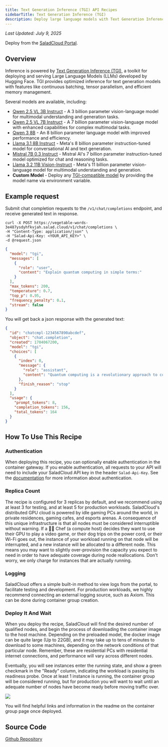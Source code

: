```yaml
---
title: Text Generation Inference (TGI) API Recipes
sidebarTitle: Text Generation Inference (TGI)
description: Deploy large language models with Text Generation Inference (TGI) API on Salad Container Engine.
---
```


_Last Updated: July 9, 2025_

<Tip>Deploy from the [SaladCloud Portal](https://portal.salad.com).</Tip>

## Overview

Inference is powered by [Text Generation Inference (TGI)](https://github.com/huggingface/text-generation-inference), a
toolkit for deploying and serving Large Language Models (LLMs) developed by Hugging Face. TGI provides optimized
inference for text generation models with features like continuous batching, tensor parallelism, and efficient memory
management.

Several models are available, including:

- [Qwen 2.5 VL 3B Instruct](https://huggingface.co/Qwen/Qwen2.5-VL-3B-Instruct) - A 3 billion parameter vision-language
  model for multimodal understanding and generation tasks.
- [Qwen 2.5 VL 7B Instruct](https://huggingface.co/Qwen/Qwen2.5-VL-7B-Instruct) - A 7 billion parameter vision-language
  model with enhanced capabilities for complex multimodal tasks.
- [Qwen 3 8B](https://huggingface.co/Qwen/Qwen3-8B) - An 8 billion parameter language model with improved performance
  and efficiency.
- [Llama 3.1 8B Instruct](https://huggingface.co/meta-llama/Llama-3.1-8B-Instruct) - Meta's 8 billion parameter
  instruction-tuned model for conversational AI and text generation.
- [Mistral 7B 0.3 Instruct](https://huggingface.co/mistralai/Mistral-7B-Instruct-v0.3) - Mistral AI's 7 billion
  parameter instruction-tuned model optimized for chat and reasoning tasks.
- [Llama 3.2 11B Vision-Instruct](https://huggingface.co/meta-llama/Llama-3.2-11B-Vision-Instruct) - Meta's 11 billion
  parameter vision-language model for multimodal understanding and generation.
- **Custom Model** - Deploy any
  [TGI-compatible model](https://huggingface.co/docs/text-generation-inference/supported_models) by providing the model
  name via environment variable.

## Example request

Submit chat completion requests to the `/v1/chat/completions` endpoint, and receive generated text in response.

```shell
curl -X POST https://vegetable-words-3e487ysdyhfkvjah.salad.cloud/v1/chat/completions \
-H "Content-Type: application/json" \
-H "Salad-Api-Key: <YOUR_API_KEY>" \
-d @request.json
```

```json request.json
{
  "model": "tgi",
  "messages": [
    {
      "role": "user",
      "content": "Explain quantum computing in simple terms:"
    }
  ],
  "max_tokens": 200,
  "temperature": 0.7,
  "top_p": 0.95,
  "frequency_penalty": 0.1,
  "stream": false
}
```

You will get back a json response with the generated text:

```json
{
  "id": "chatcmpl-1234567890abcdef",
  "object": "chat.completion",
  "created": 1704067200,
  "model": "tgi",
  "choices": [
    {
      "index": 0,
      "message": {
        "role": "assistant",
        "content": "Quantum computing is a revolutionary approach to computation that harnesses the principles of quantum mechanics..."
      },
      "finish_reason": "stop"
    }
  ],
  "usage": {
    "prompt_tokens": 8,
    "completion_tokens": 156,
    "total_tokens": 164
  }
}
```

## How To Use This Recipe

### Authentication

When deploying this recipe, you can optionally enable authentication in the container gateway. If you enable
authentication, all requests to your API will need to include your SaladCloud API key in the header `Salad-Api-Key`. See
the [documentation](/products/sce/gateway/sending-requests) for more information about authentication.

### Replica Count

The recipe is configured for 3 replicas by default, and we recommend using at least 3 for testing, and at least 5 for
production workloads. SaladCloud's distributed GPU cloud is powered by idle gaming PCs around the world, in private
residences, gaming cafes, and esports arenas. A consequence of this unique infrastructure is that all nodes must be
considered interruptible without warning. If a 👨‍🍳 Chef (a compute host) decides they want to use their GPU to play a
video game, or their dog trips on the power cord, or their Wi-Fi goes out, the instance of your workload running on that
node will be interrupted, and a new instance will be allocated to a different node. This means you may want to slightly
over-provision the capacity you expect to need in order to have adequate coverage during node reallocations. Don't
worry, we only charge for instances that are actually running.

### Logging

SaladCloud offers a simple built-in method to view logs from the portal, to facilitate testing and development. For
production workloads, we highly recommend connecting an external logging source, such as Axiom. This can be done during
container group creation.

### Deploy It And Wait

When you deploy the recipe, SaladCloud will find the desired number of qualified nodes, and begin the process of
downloading the container image to the host machine. Depending on the preloaded model, the docker image can be quite
large (Up to 22GB), and it may take up to tens of minutes to download to some machines, depending on the network
conditions of that particular node. Remember, these are residential PCs with residential internet connections, and
performance will vary across different nodes.

Eventually, you will see instances enter the running state, and show a green checkmark in the "Ready" column, indicating
the workload is passing its readiness probe. Once at least 1 instance is running, the container group will be considered
running, but for production you will want to wait until an adequate number of nodes have become ready before moving
traffic over.

![](/products/recipes/images/tgi-deploy.jpg)

You will find helpful links and information in the readme on the container group page once deployed.

## Source Code

[<Icon icon="github" size="24" /> Github Repository](https://github.com/SaladTechnologies/salad-recipes/tree/master/recipes/tgi)
